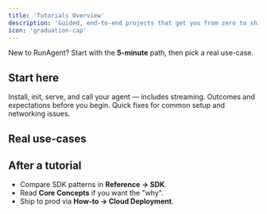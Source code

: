 ```yaml
---
title: 'Tutorials Overview'
description: 'Guided, end-to-end projects that get you from zero to shipped'
icon: 'graduation-cap'
---
```



New to RunAgent? Start with the **5-minute** path, then pick a real use-case.

## Start here

<CardGroup cols={3}>
  <Card title="Deploy your first agent (5 min)" href="./deploy-your-first-agent">
    Install, init, serve, and call your agent — includes streaming.
  </Card>
  <Card title="What you will learn" href="./deploy-your-first-agent#the-magic-youre-about-to-experience">
    Outcomes and expectations before you begin.
  </Card>
  <Card title="Troubleshooting" href="../resources/troubleshooting">
    Quick fixes for common setup and networking issues.
  </Card>
</CardGroup>

## Real use-cases

<CardGroup cols={3}>
  <Card title="Customer Support Agent" href="./customer-support-agent" />
  <Card title="Multi-Language Wrapper" href="./multi-language-wrapper" />
  <Card title="Internal Q&A Agent" href="./internal-qa-agent" />
  <Card title="(Soon) Agent with Memory" href="./agent-with-memory" />
  <Card title="(Soon) Streaming Chatbot UI" href="./streaming-chat-ui" />
</CardGroup>

## After a tutorial

- Compare SDK patterns in **Reference → SDK**.
- Read **Core Concepts** if you want the "why".
- Ship to prod via **How-to → Cloud Deployment**.

<NeedHelp context="Tutorials" />
